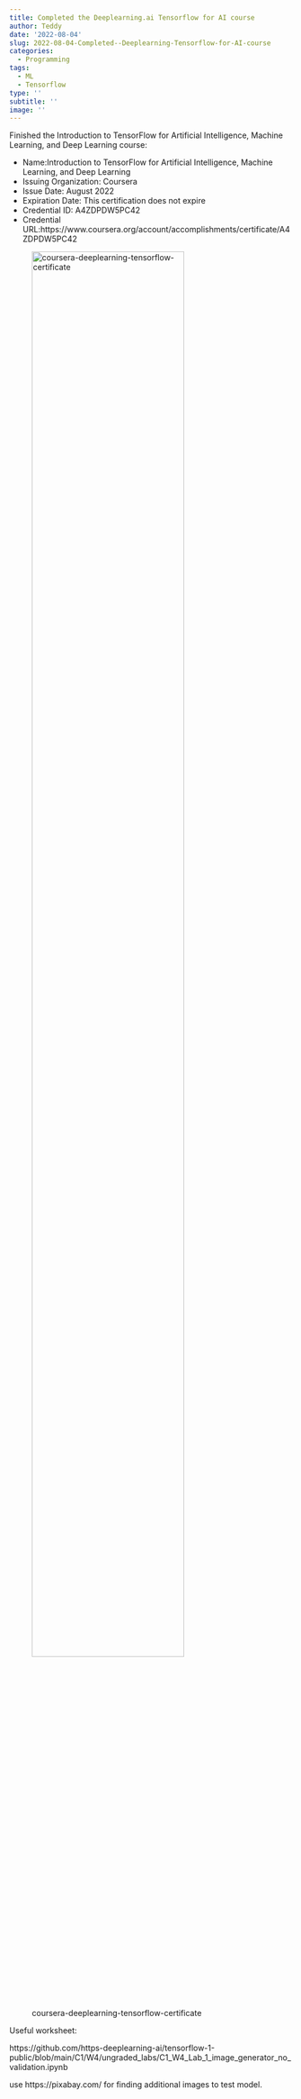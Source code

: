 ```yaml
---
title: Completed the Deeplearning.ai Tensorflow for AI course
author: Teddy
date: '2022-08-04'
slug: 2022-08-04-Completed--Deeplearning-Tensorflow-for-AI-course
categories:
  - Programming
tags:
  - ML
  - Tensorflow
type: ''
subtitle: ''
image: ''
---
```


Finished the Introduction to TensorFlow for Artificial Intelligence, Machine Learning, and Deep Learning course:

* Name:Introduction to TensorFlow for Artificial Intelligence, Machine Learning, and  Deep Learning
* Issuing Organization: Coursera
* Issue Date: August 2022
* Expiration Date: This certification does not expire
* Credential ID: A4ZDPDW5PC42
* Credential URL:https://www.coursera.org/account/accomplishments/certificate/A4ZDPDW5PC42

![coursera-deeplearning-tensorflow-certificate](images/Screen Shot 2022-08-04 at 4.37.59 PM.png){width=80% height=80%}

Useful worksheet:

https://github.com/https-deeplearning-ai/tensorflow-1-public/blob/main/C1/W4/ungraded_labs/C1_W4_Lab_1_image_generator_no_validation.ipynb

use https://pixabay.com/ for finding additional images to test model.